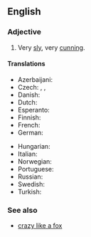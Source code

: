 ==English==

===Adjective===
{{en-adj|-}}

# {{lb|en|simile}} Very [[sly]], very [[cunning]].

====Translations====
{{trans-top|very sly}}
* Azerbaijani: {{t|az|tülkü kimi hiyləgər}}
* Czech: {{t|cs|chytrý jako liška}}, {{t|cs|liškou podšitý}}, {{t|cs|lišácký}}
* Danish: {{t|da|snu som en ræv}}
* Dutch: {{t|nl|sluw als een vos}}
* Esperanto: {{t|eo|ruza kiel vulpo}}
* Finnish: {{t|fi|viekas kuin kettu}}
* French: {{t+|fr|rusé comme un renard}}
* German: {{t|de|schlau wie ein Fuchs}}
{{trans-mid}}
* Hungarian: {{t|hu|ravasz, mint a róka}}
* Italian: {{t|it|furbo come una volpe}}
* Norwegian: {{t|no|slu som en rev}}
* Portuguese: {{t|pt|esperto como uma raposa}}
* Russian: {{t|ru|хи́трый как лиса́}}
* Swedish: {{t|sv|slug som en räv}}
* Turkish: {{t|tr|tilki gibi kurnaz}}
{{trans-bottom}}

===See also===
* [[crazy like a fox]]